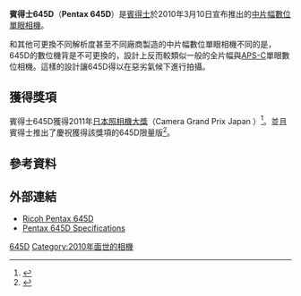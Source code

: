 {{noteTA
|1=zh-hans:宾得; zh-hk:賓得; zh-tw:賓得士
|2=zh-cn:数码单镜头反光相机;zh-hk:數碼單鏡反光相機;zh-tw:數位單眼相機;
}}
{{Infobox camera
 | camera_name      = Pentax 645D
 | image            = P645d.jpg
 | image_size       = 
 | image_alt        = 
 | caption          = 
 | maker            = [[賓得士|賓得士]]
 | type             = 
 | sensor           = <!-- Image sensor -->
 | sensor_type      = [[感光耦合元件|CCD]]
 | sensor_size      = 44 x 33mm （中片幅）
 | sensor_maker     = [[柯達|柯達]]
 | recording_medium = [[SD卡|SD/SDHC]]
 | res              = 7264 x 5440 （40 MP）
 | lens_mount       = 
 | lens             = 
 | focus_type       = 
 | exposure         = 
 | flash            = 
 | flashcomp        = <!-- Flash exposure compensation -->
 | fsynch           = <!-- Flash synchronization -->
 | frame_rate       = 
 | shutter          = 
 | shutterRange     = 
 | shutter_speeds   = 1/4000 – 30秒
 | f-numbers        = 
 | metering         = 
 | emode            = <!-- Exposure modes -->
 | mmode            = <!-- Metering modes -->
 | farea            = 11點對焦點
 | fmode            = <!-- Focus modes -->
 | cont             = 每秒1幅
 | viewfinder       = 
 | ovf              = <!-- Optional viewfinders -->
 | magnification    = 0.85
 | coverage         = 98%
 | speedRange       = 100 - 1600
 | flbkt            = <!-- Flash bracketing -->
 | fcbkt            = <!-- Focus bracketing -->
 | WB               = 是
 | wbbkt            = <!-- White balance bracketing -->
 | brightness       = <!-- Projector brightness -->
 | imsize           = <!-- Projector image size -->
 | throwdis         = <!-- Project throw distance -->
 | prores           = <!-- Projector resolution -->
 | rearLCD          = 3英吋，921,000點
 | storage          = 
 | battery          = 
 | dimensions       = 156 x 117 x 119mm 
 | weight           = 含電池1480 g 
 | price            = 
 | date             = <!-- Release date -->
 | obp              = <!-- Optional battery packs -->
 | odb              = <!-- Optional data backs -->
 | omd              = <!-- Optional motor drives -->
 | oacc             = <!-- Optional accessories -->
 | complens         = <!-- Compatible lens -->
 | compflash        = <!-- Compatible flashes -->
 | interface_AVout  = <!-- Type of video and/or audio output port(s) available (i.e. HDMI, USB, IEEE 1394) -->
 | interface_Data   = <!-- Type of port(s) available for interfacing with computers or other (i.e printers) devices (i.e. USB, IEEE 1394/Firewire, 802.11/WiFi) -->
 | body_comp-feats  = <!-- Body composition or other special features (i.e. ABS plastic, water submersible) -->
 | made_in          =
 | footnotes        =
 | exbkt            = <!-- Exposure bracketing -->
 | drbkt            = <!-- Dynamic range bracketing -->
 | drcomp           = <!-- Dynamic range compressor -->
 | iproc            = Prime II
 | vidrecord        = <!-- Video/movie recording.  Show the video dimensions, fps, bitrate, etc. -->
}}

'''賓得士645D'''（'''Pentax 645D'''）是[[賓得士|賓得士]]於2010年3月10日宣布推出的[[中片幅|中片幅]][[數位單眼相機|數位單眼相機]]。

和其他可更換不同解析度甚至不同廠商製造{{link-en|數位機背|Digital camera back}}的中片幅數位單眼相機不同的是，645D的數位機背是不可更換的，設計上反而較類似一般的全片幅與[[APS-C|APS-C]]單眼數位相機。這樣的設計讓645D得以在惡劣氣候下進行拍攝。

== 獲得獎項 ==
賓得士645D獲得2011年[[日本照相機大獎|日本照相機大獎]]（Camera Grand Prix Japan ）<ref>{{Cite web |url=http://www.wirefresh.com/pentax-645d-scoops-camera-of-the-year-at-camera-gp-japan-2011-awards/ |title=Pentax 645D scoops Camera of The Year at Camera GP Japan 2011 Awards |access-date=2015-11-19 |archive-date=2019-09-18 |archive-url=https://web.archive.org/web/20190918052532/http://www.wirefresh.com/pentax-645d-scoops-camera-of-the-year-at-camera-gp-japan-2011-awards/ |dead-url=no }}</ref>。並且賓得士推出了慶祝獲得該獎項的645D限量版<ref>{{Cite web |url=http://www.dpreview.com/articles/5920736363/pentax645dgp |title=Pentax makes 645D Camera Grand Prix limited edition |access-date=2015-11-19 |archive-date=2021-04-10 |archive-url=https://web.archive.org/web/20210410230530/https://www.dpreview.com/articles/5920736363/pentax645dgp |dead-url=no }}</ref>。

== 參考資料 ==
{{reflist}}

==外部連結==
*[http://www.ricoh-imaging.co.jp/japan/products/645d/feature.html Ricoh Pentax 645D] {{Wayback|url=http://www.ricoh-imaging.co.jp/japan/products/645d/feature.html |date=20200218181655 }} 
*[http://www.dpreview.com/products/pentax/slrs/pentax_645d/specifications Pentax 645D Specifications] {{Wayback|url=http://www.dpreview.com/products/pentax/slrs/pentax_645d/specifications |date=20200109101415 }}

{{commons cat multi|Pentax 645D|Taken with Pentax 645D}}

{{Pentax DSLR Cameras}}

[[Category:宾得数码单镜反光相机|645D]]
[[Category:2010年面世的相機|Category:2010年面世的相機]]